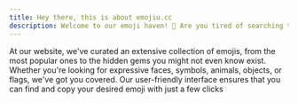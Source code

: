 ```yaml
---
title: Hey there, this is about emojiu.cc
description: Welcome to our emoji haven! 🎉 Are you tired of searching through endless lists to find that perfect emoji? Look no further! Our website is your one-stop destination for easily discovering, copying, and pasting emojis. We're here to make your emoji experience delightful and hassle-free.
---
```


At our website, we've curated an extensive collection of emojis, from the most popular ones to the hidden gems you might not even know exist. Whether you're looking for expressive faces, symbols, animals, objects, or flags, we've got you covered. Our user-friendly interface ensures that you can find and copy your desired emoji with just a few clicks
